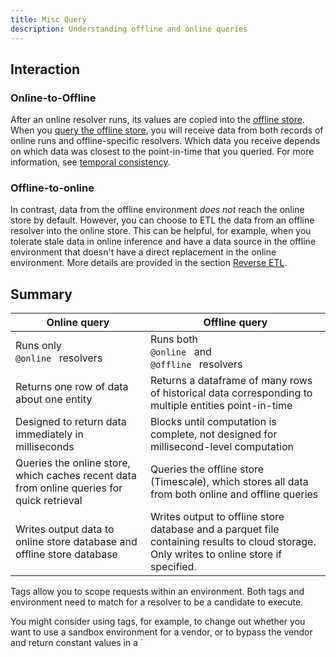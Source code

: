 ```yaml
---
title: Misc Query
description: Understanding offline and online queries
---
```


## Interaction

### Online-to-Offline

After an online resolver runs, its values are copied into the [offline store](#storage).
When you [query the offline store](/docs/training-client),
you will receive data from both records of online runs and offline-specific resolvers.
Which data you receive depends on which data was closest to the point-in-time
that you queried.
For more information, see [temporal consistency](/docs/temporal-consistency).

### Offline-to-online

In contrast, data from the offline environment _does not_
reach the online store by default.
However, you can choose to ETL the data from an offline
resolver into the online store.
This can be helpful, for example,
when you tolerate stale data in online inference and
have a data source in the offline environment that doesn't
have a direct replacement in the online environment.
More details are provided in the section [Reverse ETL](/docs/reverse-etl).

## Summary

| Online query                                                                                                                  | Offline query                                                                                                                                                                                                                                |
|-------------------------------------------------------------------------------------------------------------------------------|----------------------------------------------------------------------------------------------------------------------------------------------------------------------------------------------------------------------------------------------|
| Runs only <code className="whitespace-nowrap before:content-none text-pink-400 after:content-none"> @online </code> resolvers | Runs both <code className="whitespace-nowrap before:content-none text-pink-400 after:content-none"> @online </code> and <code className="whitespace-nowrap before:content-none text-pink-400 after:content-none"> @offline </code> resolvers |
| Returns one row of data about one entity                                                                                      | Returns a dataframe of many rows of historical data corresponding to multiple entities point-in-time                                                                                                                                         |
| Designed to return data immediately in milliseconds                                                                           | Blocks until computation is complete, not designed for millisecond-level computation                                                                                                                                                         |
| Queries the online store, which caches recent data from online queries for quick retrieval                                    | Queries the offline store (Timescale), which stores all data from both online and offline queries                                                                                                                                            |
| Writes output data to online store database and offline store database                                                        | Writes output to offline store database and a parquet file containing results to cloud storage. Only writes to online store if specified.                                                                                                    |


Tags allow you to scope requests within an environment.
Both tags and environment need to match for a resolver to
be a candidate to execute.

You might consider using tags, for example, to change out
whether you want to use a sandbox environment for a vendor,
or to bypass the vendor and return constant values in a
`
